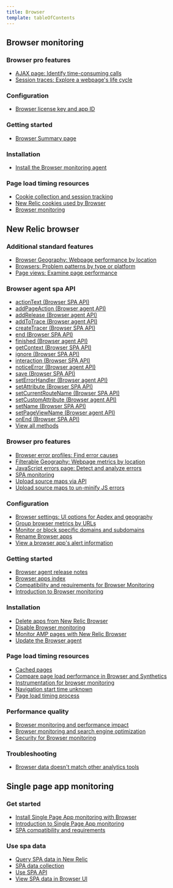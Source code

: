 ```yaml
---
title: Browser
template: tableOfContents
---
```


## Browser monitoring

### Browser pro features

* [AJAX page: Identify time-consuming calls](/docs/browser/browser-monitoring/browser-pro-features/ajax-page-identify-time-consuming-calls)
* [Session traces: Explore a webpage's life cycle](/docs/browser/browser-monitoring/browser-pro-features/session-traces-explore-webpages-life-cycle)

### Configuration

* [Browser license key and app ID](/docs/browser/browser-monitoring/configuration/browser-license-key-app-id)

### Getting started

* [Browser Summary page](/docs/browser/browser-monitoring/getting-started/browser-summary-page)

### Installation

* [Install the Browser monitoring agent](/docs/browser/browser-monitoring/installation/install-browser-monitoring-agent)

### Page load timing resources

* [Cookie collection and session tracking](/docs/browser/browser-monitoring/page-load-timing-resources/cookie-collection-session-tracking)
* [New Relic cookies used by Browser](/docs/browser/browser-monitoring/page-load-timing-resources/new-relic-cookies-used-browser)
* [Browser monitoring](/docs/browser)

## New Relic browser

### Additional standard features

* [Browser Geography: Webpage performance by location](/docs/browser/new-relic-browser/additional-standard-features/browser-geography-webpage-performance-location)
* [Browsers: Problem patterns by type or platform](/docs/browser/new-relic-browser/additional-standard-features/browsers-problem-patterns-type-or-platform)
* [Page views: Examine page performance](/docs/browser/new-relic-browser/additional-standard-features/page-views-examine-page-performance)

### Browser agent spa API

* [actionText (Browser SPA API)](/docs/browser/new-relic-browser/browser-agent-spa-api/actiontext-browser-spa-api)
* [addPageAction (Browser agent API)](/docs/browser/new-relic-browser/browser-agent-spa-api/add-page-action)
* [addRelease (Browser agent API)](/docs/browser/new-relic-browser/browser-agent-spa-api/add-release)
* [addToTrace (Browser agent API)](/docs/browser/new-relic-browser/browser-agent-spa-api/addtotrace-browser-agent-api)
* [createTracer (Browser SPA API)](/docs/browser/new-relic-browser/browser-agent-spa-api/createtracer-browser-spa-api)
* [end (Browser SPA API)](/docs/browser/new-relic-browser/browser-agent-spa-api/end-browser-spa-api)
* [finished (Browser agent API)](/docs/browser/new-relic-browser/browser-agent-spa-api/finished)
* [getContext (Browser SPA API)](/docs/browser/new-relic-browser/browser-agent-spa-api/getcontext-browser-spa-api)
* [ignore (Browser SPA API)](/docs/browser/new-relic-browser/browser-agent-spa-api/ignore-browser-spa-api)
* [interaction (Browser SPA API)](/docs/browser/new-relic-browser/browser-agent-spa-api/interaction-browser-spa-api)
* [noticeError (Browser agent API)](/docs/browser/new-relic-browser/browser-agent-spa-api/noticeerror-browser-agent-api)
* [save (Browser SPA API)](/docs/browser/new-relic-browser/browser-agent-spa-api/save-browser-spa-api)
* [setErrorHandler (Browser agent API)](/docs/browser/new-relic-browser/browser-agent-spa-api/set-error-handler)
* [setAttribute (Browser SPA API)](/docs/browser/new-relic-browser/browser-agent-spa-api/setattribute-browser-spa-api)
* [setCurrentRouteName (Browser SPA API)](/docs/browser/new-relic-browser/browser-agent-spa-api/setcurrentroutename-browser-spa-api)
* [setCustomAttribute (Browser agent API)](/docs/browser/new-relic-browser/browser-agent-spa-api/setcustomattribute-browser-agent-api)
* [setName (Browser SPA API)](/docs/browser/new-relic-browser/browser-agent-spa-api/setname-browser-spa-api)
* [setPageViewName (Browser agent API)](/docs/browser/new-relic-browser/browser-agent-spa-api/setpageviewname-browser-agent-api)
* [onEnd (Browser SPA API)](/docs/browser/new-relic-browser/browser-agent-spa-api/spa-on-end)
* [View all methods](/docs/browser/new-relic-browser/browser-agent-spa-api/view-all-methods)

### Browser pro features

* [Browser error profiles: Find error causes](/docs/browser/new-relic-browser/browser-pro-features/browser-error-profiles-find-error-causes)
* [Filterable Geography: Webpage metrics by location](/docs/browser/new-relic-browser/browser-pro-features/filterable-geography-webpage-metrics-location)
* [JavaScript errors page: Detect and analyze errors](/docs/browser/new-relic-browser/browser-pro-features/javascript-errors-page-detect-analyze-errors)
* [SPA monitoring](/docs/browser/new-relic-browser/browser-pro-features/spa-monitoring)
* [Upload source maps via API](/docs/browser/new-relic-browser/browser-pro-features/upload-source-maps-api)
* [Upload source maps to un-minify JS errors](/docs/browser/new-relic-browser/browser-pro-features/upload-source-maps-un-minify-js-errors)

### Configuration

* [Browser settings: UI options for Apdex and geography](/docs/browser/new-relic-browser/configuration/browser-settings-ui-options-apdex-geography)
* [Group browser metrics by URLs](/docs/browser/new-relic-browser/configuration/group-browser-metrics-urls)
* [Monitor or block specific domains and subdomains](/docs/browser/new-relic-browser/configuration/monitor-or-block-specific-domains-subdomains)
* [Rename Browser apps](/docs/browser/new-relic-browser/configuration/rename-browser-apps)
* [View a browser app's alert information](/docs/browser/new-relic-browser/configuration/view-browser-apps-alert-information)

### Getting started

* [Browser agent release notes](/docs/browser/new-relic-browser/getting-started/browser-agent-release-notes)
* [Browser apps index](/docs/browser/new-relic-browser/getting-started/browser-apps-index)
* [Compatibility and requirements for Browser Monitoring](/docs/browser/new-relic-browser/getting-started/compatibility-requirements-browser-monitoring)
* [Introduction to Browser monitoring](/docs/browser/new-relic-browser/getting-started/introduction-browser-monitoring)

### Installation

* [Delete apps from New Relic Browser](/docs/browser/new-relic-browser/installation/delete-apps-new-relic-browser)
* [Disable Browser monitoring](/docs/browser/new-relic-browser/installation/disable-browser-monitoring)
* [Monitor AMP pages with New Relic Browser](/docs/browser/new-relic-browser/installation/monitor-amp-pages-new-relic-browser)
* [Update the Browser agent](/docs/browser/new-relic-browser/installation/update-browser-agent)

### Page load timing resources

* [Cached pages](/docs/browser/new-relic-browser/page-load-timing-resources/cached-pages)
* [Compare page load performance in Browser and Synthetics](/docs/browser/new-relic-browser/page-load-timing-resources/compare-page-load-performance-browser-synthetics)
* [Instrumentation for browser monitoring](/docs/browser/new-relic-browser/page-load-timing-resources/instrumentation-browser-monitoring)
* [Navigation start time unknown](/docs/browser/new-relic-browser/page-load-timing-resources/navigation-start-time-unknown)
* [Page load timing process](/docs/browser/new-relic-browser/page-load-timing-resources/page-load-timing-process)

### Performance quality

* [Browser monitoring and performance impact](/docs/browser/new-relic-browser/performance-quality/browser-monitoring-performance-impact)
* [Browser monitoring and search engine optimization](/docs/browser/new-relic-browser/performance-quality/browser-monitoring-search-engine-optimization)
* [Security for Browser monitoring](/docs/browser/new-relic-browser/performance-quality/security-browser-monitoring)

### Troubleshooting

* [Browser data doesn't match other analytics tools](/docs/browser/new-relic-browser/troubleshooting/browser-data-doesnt-match-other-analytics-tools)

## Single page app monitoring

### Get started

* [Install Single Page App monitoring with Browser](/docs/browser/single-page-app-monitoring/get-started/install-single-page-app-monitoring-browser)
* [Introduction to Single Page App monitoring](/docs/browser/single-page-app-monitoring/get-started/introduction-single-page-app-monitoring)
* [SPA compatibility and requirements](/docs/browser/single-page-app-monitoring/get-started/spa-compatibility-requirements)

### Use spa data

* [Query SPA data in New Relic](/docs/browser/single-page-app-monitoring/use-spa-data/query-spa-data-new-relic)
* [SPA data collection](/docs/browser/single-page-app-monitoring/use-spa-data/spa-data-collection)
* [Use SPA API](/docs/browser/single-page-app-monitoring/use-spa-data/use-spa-api)
* [View SPA data in Browser UI](/docs/browser/single-page-app-monitoring/use-spa-data/view-spa-data-browser-ui)
